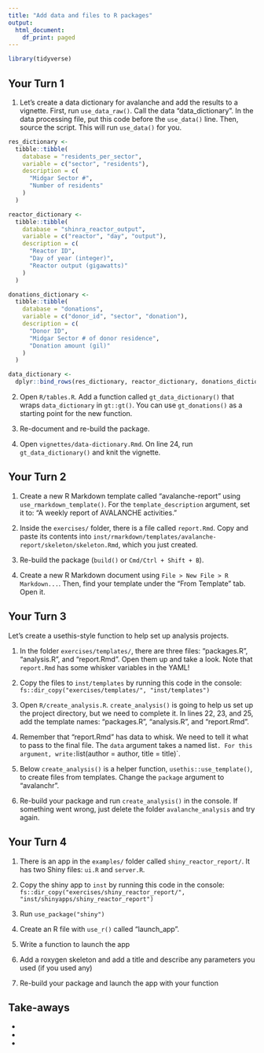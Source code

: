 ```yaml
---
title: "Add data and files to R packages"
output:
  html_document:
    df_print: paged
---
```


```r
library(tidyverse)
```

## Your Turn 1

1. Let's create a data dictionary for avalanche and add the results to a vignette. First, run `use_data_raw()`. Call the data "data_dictionary". In the data processing file, put this code before the `use_data()` line. Then, source the script. This will run `use_data()` for you.

```r
res_dictionary <- 
  tibble::tibble(
    database = "residents_per_sector",
    variable = c("sector", "residents"),
    description = c(
      "Midgar Sector #",
      "Number of residents"
    )
  )

reactor_dictionary <- 
  tibble::tibble(
    database = "shinra_reactor_output", 
    variable = c("reactor", "day", "output"),
    description = c(
      "Reactor ID",
      "Day of year (integer)",
      "Reactor output (gigawatts)"
    )
  )

donations_dictionary <- 
  tibble::tibble(
    database = "donations",
    variable = c("donor_id", "sector", "donation"),
    description = c(
      "Donor ID",
      "Midgar Sector # of donor residence",
      "Donation amount (gil)"
    )
  )

data_dictionary <- 
  dplyr::bind_rows(res_dictionary, reactor_dictionary, donations_dictionary)
```

2. Open `R/tables.R`. Add a function called `gt_data_dictionary()` that wraps `data_dictionary` in `gt::gt()`. You can use `gt_donations()` as a starting point for the new function.

3. Re-document and re-build the package.

4. Open `vignettes/data-dictionary.Rmd`. On line 24, run `gt_data_dictionary()` and knit the vignette.

## Your Turn 2

1. Create a new R Markdown template called "avalanche-report" using `use_rmarkdown_template()`. For the `template_description` argument, set it to: "A weekly report of AVALANCHE activities." 

2. Inside the `exercises/` folder, there is a file called `report.Rmd`. Copy and paste its contents into `inst/rmarkdown/templates/avalanche-report/skeleton/skeleton.Rmd`, which you just created.

3. Re-build the package (`build()` or `Cmd/Ctrl + Shift + B`).

4. Create a new R Markdown document using `File > New File > R Markdown...`. Then, find your template under the "From Template" tab. Open it.

## Your Turn 3

Let's create a usethis-style function to help set up analysis projects.

1. In the folder `exercises/templates/`, there are three files: "packages.R", "analysis.R", and "report.Rmd". Open them up and take a look. Note that `report.Rmd` has some whisker variables in the YAML!

2. Copy the files to `inst/templates` by running this code in the console: `fs::dir_copy("exercises/templates/", "inst/templates")`

3. Open `R/create_analysis.R`. `create_analysis()` is going to help us set up the project directory, but we need to complete it. In lines 22, 23, and 25, add the template names: "packages.R", "analysis.R", and "report.Rmd".

4. Remember that "report.Rmd" has data to whisk. We need to tell it what to pass to the final file. The `data` argument takes a named list`. For this argument, write: `list(author = author, title = title)`.

5. Below `create_analysis()` is a helper function, `usethis::use_template()`, to create files from templates. Change the `package` argument to "avalanchr".

6. Re-build your package and run `create_analysis()` in the console. If something went wrong, just delete the folder `avalanche_analysis` and try again.


## Your Turn 4

1. There is an app in the `examples/` folder called `shiny_reactor_report/`. It has two Shiny files: `ui.R` and `server.R`.

2. Copy the shiny app to `inst` by running this code in the console: `fs::dir_copy("exercises/shiny_reactor_report/", "inst/shinyapps/shiny_reactor_report")`

2. Run `use_package("shiny")`

4. Create an R file with `use_r()` called "launch_app".

5. Write a function to launch the app

6. Add a roxygen skeleton and add a title and describe any parameters you used (if you used any)

7. Re-build your package and launch the app with your function

## Take-aways

* 
* 
* 
